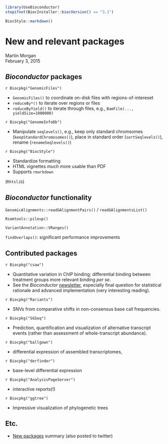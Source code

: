 <!--
%\VignetteIndexEntry{01.3 New and relevant packages}
%\VignettePackage{UseBioconductor}
%\VignetteEngine{knitr::knitr}
-->

```r
library(UseBioconductor)
stopifnot(BiocInstaller::biocVersion() == "3.1")
```

```r
BiocStyle::markdown()
```

# New and relevant packages

Martin Morgan<br/>
February 3, 2015

## _Bioconductor_ packages

`r Biocpkg("GenomicFiles")`

- `GenomicFiles()` to coordinate on-disk files with
  regions-of-intereset
- `reduceBy*()` to iterate over regions or files
- `reduceByYield()` to iterate through files, e.g., `BamFile(...,
  yieldSize=1000000)`

`r Biocpkg("GenomeInfoDb")`

- Manipulate `seqlevels()`, e.g., keep only standard chromsomes
  (`keepStandardChromosomes()`), place in standard order
  (`sortSeqlevels()`), rename (`renameSeqlevels()`)

`r Biocpkg("BiocStyle")`

- Standardize formatting
- HTML vignettes _much_ more usable than PDF
- Supports `rmarkdown`

(`Rhtslib`)

## _Bioconductor_ functionality

`GenomicAlignments::readGAlignmentPairs()` / `readGAlignmentsList()`

`Rsamtools::pileup()`

`VariantAnnotation::VRanges()`

`findOverlaps()`: significant performance improvements

## Contributed packages

`r Biocpkg("csaw")`

- Quantitative variation in ChIP binding; differential binding between
  treatment groups more relevant binding _per se_.
- See the _Bioconductor_
  [newsletter](http://bioconductor.org/help/newsletters/2015_January/#overview-of-the-csaw-package),
  especially final question for statistical rationale and advanced
  implementation (very interesting reading).

`r Biocpkg("Rariants")`

- SNVs from comparative shifts in non-consensus base call frequencies.

`r Biocpkg("SGSeq")`

- Prediction, quantification and visualization of alternative
  transcript events (rather than assessment of whole-transcript
  abundance).

`r Biocpkg("ballgown")` 

- differential expression of assembled transcriptomes, 

`r Biocpkg("derfinder")` 

- base-level differential expression

`r Biocpkg("AnalysisPageServer")`

- interactive reports(!)

`r Biocpkg("ggtree")`

- Impressive visualization of phylogenetic trees

## Etc.

- [New packages](http://bioconductor.org/developers/new_packages/)
  summary (also posted to twitter)
